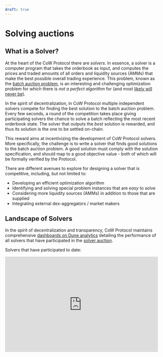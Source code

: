 ```yaml
---
draft: true
---
```


# Solving auctions

## What is a Solver?

At the heart of the CoW Protocol there are _solvers_. In essence, a solver is a computer program that takes the orderbook as input, and computes the prices and traded amounts of all orders and liquidity sources (AMMs) that make the best possible overall trading experience. This problem, known as the [batch auction problem](/cow-protocol/reference/core/auctions/the-problem), is an interesting and challenging optimization problem for which there is _not a perfect algorithm_ for (and most [likely will never be](https://en.wikipedia.org/wiki/P_versus_NP_problem)).

In the spirit of decentralization, in CoW Protocol multiple independent solvers compete for finding the best solution to the batch auction problem. Every few seconds, a round of the competition takes place giving participating solvers the chance to solve a batch reflecting the most recent orderbook state. The solver that outputs the _best_ solution is rewarded, and thus its solution is the one to be settled on-chain.

This reward aims at incentivizing the development of CoW Protocol solvers. More specifically, the challenge is to write a solver that finds good solutions to the batch auction problem. A good solution must comply with the solution specification, and should map to a good objective value - both of which will be formally verified by the Protocol.

There are different avenues to explore for designing a solver that is competitive, including, but not limited to:

* Developing an efficient optimization algorithm
* Identifying and solving special problem instances that are _easy_ to solve
* Considering more liquidity sources (AMMs) in addition to those that are supplied
* Integrating external dex-aggregators / market makers

## Landscape of Solvers

In the spirit of decentralization and transparency, CoW Protocol maintains comprehensive [dashboards on Dune analytics](https://dune.com/cowprotocol/solver-info) detailing the performance of all solvers that have participated in the [solver auction](/cow-protocol/reference/core/auctions/rewards).

Solvers that have participated to date:

<iframe width="100%" height="315" src="https://dune.com/embeds/1372857/2336383" frameborder="0" allow="accelerometer; autoplay; clipboard-write; encrypted-media; gyroscope; picture-in-picture; web-share" allowfullscreen></iframe>
